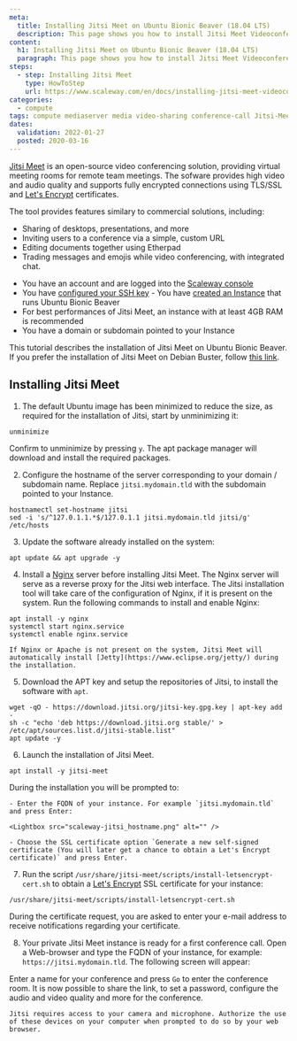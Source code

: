 ```yaml
---
meta:
  title: Installing Jitsi Meet on Ubuntu Bionic Beaver (18.04 LTS)
  description: This page shows you how to install Jitsi Meet Videoconferencing on Ubuntu Bionic Beaver (18.04 LTS)
content:
  h1: Installing Jitsi Meet on Ubuntu Bionic Beaver (18.04 LTS)
  paragraph: This page shows you how to install Jitsi Meet Videoconferencing on Ubuntu Bionic Beaver (18.04 LTS)
steps:
  - step: Installing Jitsi Meet
    type: HowToStep
    url: https://www.scaleway.com/en/docs/installing-jitsi-meet-videoconferencing-ubuntu-bionic/#-Installing-Jitsi-Meet
categories:
  - compute
tags: compute mediaserver media video-sharing conference-call Jitsi-Meet Ubuntu-Bionic-Beaver
dates:
  validation: 2022-01-27
  posted: 2020-03-16
---
```


[Jitsi Meet](https://jitsi.org/jitsi-meet/) is an open-source video conferencing solution, providing virtual meeting rooms for remote team meetings. The sofware provides high video and audio quality and supports fully encrypted connections using TLS/SSL and [Let's Encrypt](https://letsencrypt.org/) certificates.

The tool provides features similary to commercial solutions, including:

- Sharing of desktops, presentations, and more
- Inviting users to a conference via a simple, custom URL
- Editing documents together using Etherpad
- Trading messages and emojis while video conferencing, with integrated chat.

<Message type="requirement">

  - You have an account and are logged into the [Scaleway console](https://console.scaleway.com)
  - You have [configured your SSH key](/console/my-project/how-to/create-ssh-key)  - You have [created an Instance](/compute/instances/how-to/create-an-instance) that runs Ubuntu Bionic Beaver
  - For best performances of Jitsi Meet, an instance with at least 4GB RAM is recommended
  - You have a domain or subdomain pointed to your Instance

</Message>

<Message type="note">

  This tutorial describes the installation of Jitsi Meet on Ubuntu Bionic Beaver. If you prefer the installation of Jitsi Meet on Debian Buster, follow [this link](docs/tutorials/jitsi-debian).

</Message>

## Installing Jitsi Meet

1. The default Ubuntu image has been minimized to reduce the size, as required for the installation of Jitsi, start by unminimizing it:

  ```
  unminimize
  ```

  Confirm to unminimize by pressing `y`. The apt package manager will download and install the required packages.

2. Configure the hostname of the server corresponding to your domain / subdomain name. Replace `jitsi.mydomain.tld` with the subdomain pointed to your Instance.

  ```
  hostnamectl set-hostname jitsi
  sed -i 's/^127.0.1.1.*$/127.0.1.1 jitsi.mydomain.tld jitsi/g' /etc/hosts
  ```

3. Update the software already installed on the system:

  ```
  apt update && apt upgrade -y
  ```

4. Install a [Nginx](https://nginx.org) server before installing Jitsi Meet. The Nginx server will serve as a reverse proxy for the Jitsi web interface. The Jitsi installation tool will take care of the configuration of Nginx, if it is present on the system. Run the following commands to install and enable Nginx:

  ```
  apt install -y nginx
  systemctl start nginx.service
  systemctl enable nginx.service
  ```

  <Message type="important">

    If Nginx or Apache is not present on the system, Jitsi Meet will automatically install [Jetty](https://www.eclipse.org/jetty/) during the installation.

  </Message>

5. Download the APT key and setup the repositories of Jitsi, to install the software with `apt`.

  ```
  wget -qO - https://download.jitsi.org/jitsi-key.gpg.key | apt-key add -
  sh -c "echo 'deb https://download.jitsi.org stable/' > /etc/apt/sources.list.d/jitsi-stable.list"
  apt update -y
  ```

6. Launch the installation of Jitsi Meet.

  ```
  apt install -y jitsi-meet
  ```

  During the installation you will be prompted to:

    - Enter the FQDN of your instance. For example `jitsi.mydomain.tld` and press Enter:

    <Lightbox src="scaleway-jitsi_hostname.png" alt="" />

    - Choose the SSL certificate option `Generate a new self-signed certificate (You will later get a chance to obtain a Let's Encrypt certificate)` and press Enter.

7. Run the script `/usr/share/jitsi-meet/scripts/install-letsencrypt-cert.sh` to obtain a [Let's Encrypt](https://letsencrypt.org) SSL certificate for your instance:

  ```
  /usr/share/jitsi-meet/scripts/install-letsencrypt-cert.sh
  ```

  During the certificate request, you are asked to enter your e-mail address to receive notifications regarding your certificate.

8. Your private Jitsi Meet instance is ready for a first conference call. Open a Web-browser and type the FQDN of your instance, for example: `https://jitsi.mydomain.tld`. The following screen will appear:

  <Lightbox src="scaleway-jitsi_home.png" alt="" />

  Enter a name for your conference and press `Go` to enter the conference room. It is now possible to share the link, to set a password, configure the audio and video quality and more for the conference.

  <Message type="important">

    Jitsi requires access to your camera and microphone. Authorize the use of these devices on your computer when prompted to do so by your web browser.

  </Message>

<Lightbox src="scaleway-jitsi-meet-conf-call.png" alt="" />
